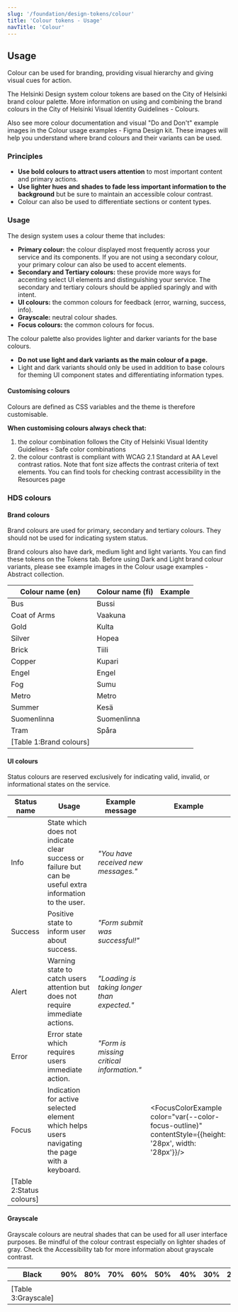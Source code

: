 ```yaml
---
slug: '/foundation/design-tokens/colour'
title: 'Colour tokens - Usage'
navTitle: 'Colour'
---
```




## Usage

Colour can be used for branding, providing visual hierarchy and giving visual cues for action.

The Helsinki Design system colour tokens are based on the City of Helsinki brand colour palette. More information on using and combining the brand colours in the <ExternalLink href="https://www.hel.fi/en/decision-making/information-on-helsinki/design-and-digitalisation/helsinki-brand-and-visual-identity/visual-identity-guidelines/use-basic-elements#colours">City of Helsinki Visual Identity Guidelines - Colours</ExternalLink>.

Also see more colour documentation and visual "Do and Don't" example images in the <ExternalLink href="https://www.figma.com/design/Kxwg3R0zNRHj55nQqFu6VS/HDS-Design-Kit-v4?m=auto&node-id=4568-32587&t=RCKXKNovoD7YlPd5-1">Colour usage examples - Figma Design kit</ExternalLink>. These images will help you understand where brand colours and their variants can be used.

### Principles

- **Use bold colours to attract users attention** to most important content and primary actions.
- **Use lighter hues and shades to fade less important information to the background** but be sure to maintain an accessible colour contrast.
- Colour can also be used to differentiate sections or content types.

### Usage

The design system uses a colour theme that includes:

- **Primary colour:** the colour displayed most frequently across your service and its components. If you are not using a secondary colour, your primary colour can also be used to accent elements.
- **Secondary and Tertiary colours:** these provide more ways for accenting select UI elements and distinguishing your service. The secondary and tertiary colours should be applied sparingly and with intent.
- **UI colours:** the common colours for feedback (error, warning, success, info).
- **Grayscale:** neutral colour shades.
- **Focus colours:** the common colours for focus.

The colour palette also provides lighter and darker variants for the base colours.

- **Do not use light and dark variants as the main colour of a page.**
- Light and dark variants should only be used in addition to base colours for theming UI component states and differentiating information types.

#### Customising colours

Colours are defined as <ExternalLink href="https://developer.mozilla.org/en-US/docs/Web/CSS/var">CSS variables</ExternalLink> and the theme is therefore customisable.

**When customising colours always check that:**

1. the colour combination follows the <ExternalLink href="https://www.hel.fi/en/decision-making/information-on-helsinki/design-and-digitalisation/helsinki-brand-and-visual-identity/visual-identity-guidelines/use-basic-elements#good-colour-combinations-for-digital-applications">City of Helsinki Visual Identity Guidelines - Safe color combinations</ExternalLink>
2. the colour contrast is compliant with <ExternalLink href="https://www.w3.org/TR/WCAG21/#contrast-minimum">WCAG 2.1 Standard at AA Level contrast ratios</ExternalLink>. Note that font size affects the contrast criteria of text elements. You can find tools for checking contrast accessibility in the <InternalLink size="M" href="/about/resources"> Resources page</InternalLink>

### HDS colours

#### Brand colours

Brand colours are used for primary, secondary and tertiary colours. They should not be used for indicating system status.

Brand colours also have dark, medium light and light variants. You can find these tokens on the Tokens tab. Before using Dark and Light brand colour variants, please see example images in the <ExternalLink href="https://share.goabstract.com/30c40134-681b-4f96-9dfc-ee6d32c2f1eb">Colour usage examples - Abstract collection</ExternalLink>.

| Colour name (en)        | Colour name (fi) | Example                                                                                     |
| ----------------------- | ---------------- | ------------------------------------------------------------------------------------------- |
| Bus                     | Bussi            | <ColorExample color="var(--color-bus)" name="Bus brand colour example" />                   |
| Coat of Arms            | Vaakuna          | <ColorExample color="var(--color-coat-of-arms)" name="Coat of Arms brand colour example" /> |
| Gold                    | Kulta            | <ColorExample color="var(--color-gold)" name="Gold brand colour example" />                 |
| Silver                  | Hopea            | <ColorExample color="var(--color-silver)" name="Silver brand colour example" />             |
| Brick                   | Tiili            | <ColorExample color="var(--color-brick)" name="Brick brand colour example" />               |
| Copper                  | Kupari           | <ColorExample color="var(--color-copper)" name="Copper brand colour example" />             |
| Engel                   | Engel            | <ColorExample color="var(--color-engel)" name="Engel brand colour example" />               |
| Fog                     | Sumu             | <ColorExample color="var(--color-fog)" name="Fog brand colour example" />                   |
| Metro                   | Metro            | <ColorExample color="var(--color-metro)" name="Metro brand colour example" />               |
| Summer                  | Kesä             | <ColorExample color="var(--color-summer)" name="Kesä brand colour example" />               |
| Suomenlinna             | Suomenlinna      | <ColorExample color="var(--color-suomenlinna)" name="Suomenlinna brand colour example" />   |
| Tram                    | Spåra            | <ColorExample color="var(--color-tram)" name="Tram brand colour example" />                 |
| [Table 1:Brand colours] |

#### UI colours

Status colours are reserved exclusively for indicating valid, invalid, or informational states on the service.

| Status name              | Usage                                                                                                   | Example message                             | Example                                                                                                |
| ------------------------ | ------------------------------------------------------------------------------------------------------- | ------------------------------------------- | ------------------------------------------------------------------------------------------------------ |
| Info                     | State which does not indicate clear success or failure but can be useful extra information to the user. | _"You have received new messages."_         | <ColorExample color="var(--color-info)" name="Info status colour example" />                           |
| Success                  | Positive state to inform user about success.                                                            | _"Form submit was successful!"_             | <ColorExample color="var(--color-success)" name="Success status colour example" />                     |
| Alert                    | Warning state to catch users attention but does not require immediate actions.                          | _"Loading is taking longer than expected."_ | <ColorExample color="var(--color-alert)" name="Alert status colour example" />                         |
| Error                    | Error state which requires users immediate action.                                                      | _"Form is missing critical information."_   | <ColorExample color="var(--color-error)" name="Error status colour example" />                         |
| Focus                    | Indication for active selected element which helps users navigating the page with a keyboard.           |                                             | <FocusColorExample color="var(--color-focus-outline)" contentStyle={{height: '28px', width: '28px'}}/> |
| [Table 2:Status colours] |

#### Grayscale

Grayscale colours are neutral shades that can be used for all user interface purposes. Be mindful of the colour contrast especially on lighter shades of gray. Check the Accessibility tab for more information about grayscale contrast.

| Black                                                                   | 90%                                                                           | 80%                                                                           | 70%                                                                           | 60%                                                                           | 50%                                                                          | 40%                                                                           | 30%                                                                           | 20%                                                                           | 10%                                                                           | 5%                                                                          | White                                                                   |
| ----------------------------------------------------------------------- | ----------------------------------------------------------------------------- | ----------------------------------------------------------------------------- | ----------------------------------------------------------------------------- | ----------------------------------------------------------------------------- | ---------------------------------------------------------------------------- | ----------------------------------------------------------------------------- | ----------------------------------------------------------------------------- | ----------------------------------------------------------------------------- | ----------------------------------------------------------------------------- | --------------------------------------------------------------------------- | ----------------------------------------------------------------------- |
| <ColorExample color="var(--color-black)" name="Black colour example" /> | <ColorExample color="var(--color-black-90)" name="Black-90 colour example" /> | <ColorExample color="var(--color-black-80)" name="Black-80 colour example" /> | <ColorExample color="var(--color-black-70)" name="Black-70 colour example" /> | <ColorExample color="var(--color-black-60)" name="Black-60 colour example" /> | <ColorExample color="var(--color-black-50)" name="Blac-50 colour example" /> | <ColorExample color="var(--color-black-40)" name="Black-40 colour example" /> | <ColorExample color="var(--color-black-30)" name="Black-30 colour example" /> | <ColorExample color="var(--color-black-20)" name="Black-20 colour example" /> | <ColorExample color="var(--color-black-10)" name="Black-10 colour example" /> | <ColorExample color="var(--color-black-5)" name="Black-5 colour example" /> | <ColorExample color="var(--color-white)" name="White colour example" /> |
| [Table 3:Grayscale]                                                     |
